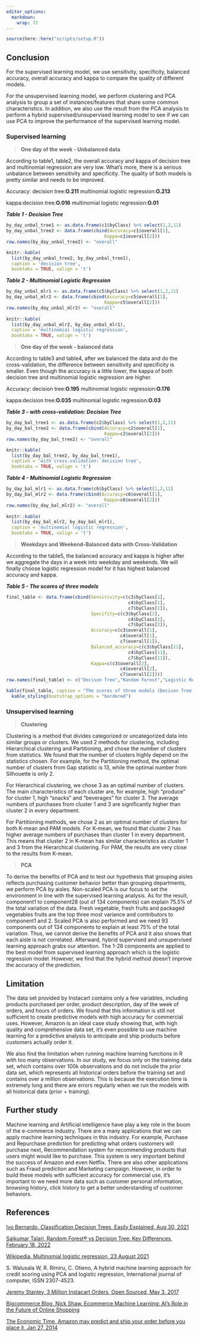 ---
editor_options:
  markdown:
    wrap: 72
---

```{r, echo = FALSE, message = FALSE, warning=FALSE}
source(here::here("scripts/setup.R"))
```

## **Conclusion**

For the supervised learning model, we use sensitivity, specificity,
balanced accuracy, overall accuracy and kappa to compare the quality of
different models.

For the unsupervised learning model, we perform clustering and PCA
analysis to group a set of instances/features that share some common
characteristics. In addition, we also use the result from the PCA
analysis to perform a hybrid supervised/unsupervised learning model to
see if we can use PCA to improve the performance of the supervised
learning model.

### **Supervised learning**

> **One day of the week - Unbalanced data**

According to table1, table2, the overall accuracy and kappa of decision
tree and multinomial regression are very low. What's more, there is a
serious unbalance between sensitivity and specificity. The quality of
both models is pretty similar and needs to be improved.

Accuracy: decision tree:**O.211** multinomial logistic
regression:**O.213**

kappa:decision tree:**O.016** multinomial logistic regression:**O.01**

***Table 1 - Decision Tree***

```{r, echo = FALSE, message = FALSE, warning=FALSE}
by_day_unbal_tree1 <- as.data.frame(c1$byClass) %>% select(1,2,11)
by_day_unbal_tree2 <- data.frame(cbind(Accuracy=c1$overall[1],
                                     Kappa=c1$overall[2]))
row.names(by_day_unbal_tree2) <- "overall"

knitr::kable(
  list(by_day_unbal_tree2, by_day_unbal_tree1),
  caption = 'decision tree',
  booktabs = TRUE, valign = 't')
```

***Table 2 - Multinomial Logistic Regression***

```{r}
by_day_unbal_mlr1 <- as.data.frame(c5$byClass) %>% select(1,2,11)
by_day_unbal_mlr2 <- data.frame(cbind(Accuracy=c5$overall[1],
                                     Kappa=c5$overall[2]))
row.names(by_day_unbal_mlr2) <- "overall"
 
knitr::kable(
  list(by_day_unbal_mlr2, by_day_unbal_mlr1),
  caption = 'multinomial logistic regression',
  booktabs = TRUE, valign = 't')
```

> **One day of the week - balanced data**

According to table3 and table4, after we balanced the data and do the
cross-validation, the difference between sensitivity and specificity is
smaller. Even though the accuracy is a little lower, the kappa of both
decision tree and multinomial logistic regression are higher.

Accuracy: decision tree:**O.195** multinomial logistic
regression:**O.176**

kappa:decision tree:**O.035** multinomial logistic regression:**O.03**

***Table 3 - with cross-validation: Decision Tree***

```{r}
by_day_bal_tree1 <- as.data.frame(c2$byClass) %>% select(1,2,11)
by_day_bal_tree2 <- data.frame(cbind(Accuracy=c2$overall[1],
                                     Kappa=c2$overall[2]))
row.names(by_day_bal_tree2) <- "overall"

knitr::kable(
  list(by_day_bal_tree2, by_day_bal_tree1),
  caption = 'with cross-validation: decision tree',
  booktabs = TRUE, valign = 't')
```

***Table 4 - Multinomial Logistic Regression***

```{r}
by_day_bal_mlr1 <- as.data.frame(c6$byClass) %>% select(1,2,11)
by_day_bal_mlr2 <- data.frame(cbind(Accuracy=c6$overall[1],
                                     Kappa=c6$overall[2]))
row.names(by_day_bal_mlr2) <- "overall"
 
knitr::kable(
  list(by_day_bal_mlr2, by_day_bal_mlr1),
  caption = 'multinomial logistic regression',
  booktabs = TRUE, valign = 't')
```

> **Weekdays and Weekend-Balanced data with Cross-Validation**

According to the table5, the balanced accuracy and kappa is higher after
we aggregate the days in a week into weekday and weekends. We will
finally choose logistic regression model for it has highest balanced
accuracy and kappa.

***Table 5 - The scores of three models***

```{r}
final_table <- data.frame(cbind(Sensitivity=c(c3$byClass[1],
                                              c4$byClass[1],
                                              c7$byClass[1]),
                                Specifity=c(c3$byClass[2],
                                              c4$byClass[2],
                                              c7$byClass[2]),
                                Accuracy=c(c3$overall[1],
                                           c4$overall[1],
                                           c7$overall[1]),
                                Balanced_accuracy=c(c3$byClass[11],
                                              c4$byClass[11],
                                              c7$byClass[11]),
                                Kappa=c(c3$overall[2],
                                           c4$overall[2],
                                           c7$overall[2])))
row.names(final_table) <- c("Decison Tree","Random Forest","Logistic Regression")

kable(final_table, caption = "The scores of three models (Decison Tree, Random Forest, Logistic Regression)") %>%
  kable_styling(bootstrap_options = "bordered") 
```

### **Unsupervised learning**

> **Clustering**

Clustering is a method that divides categorized or uncategorized data
into similar groups or clusters. We used 2 methods for clustering,
including Hierarchical clustering and Partitioning, and chose the number
of clusters from statistics. We found that the number of clusters highly
depend on the statistics chosen. For example, for the Partitioning
method, the optimal number of clusters from Gap statistic is 13, while
the optimal number from Silhouette is only 2.

For Hierarchical clustering, we chose 3 as an optimal number of
clusters. The main characteristics of each cluster are, for example,
high "produce" for cluster 1, high "snacks" and "beverages" for cluster
3. The average numbers of purchases from cluster 1 and 3 are
significantly higher than cluster 2 in every department.

For Partitioning methods, we chose 2 as an optimal number of clusters
for both K-mean and PAM models. For K-mean, we found that cluster 2 has
higher average numbers of purchases than cluster 1 in every department.
This means that cluster 2 in K-mean has similar characteristics as
cluster 1 and 3 from the Hierarchical clustering. For PAM, the results
are very close to the results from K-mean.

> **PCA**

To derive the benefits of PCA and to test our hypothesis that grouping
aisles reflects purchasing customer behavior better than grouping
departments, we perform PCA by aisles. Non-scaled PCA is our focus to
set the environment in line with the supervised learning analysis. As
for the result, component1 to component28 (out of 134 components) can
explain 75.5% of the total variation of the data. Fresh vegetable, fresh
fruits and packaged vegetables fruits are the top three most variance
and contributors to component1 and 2. Scaled PCA is also performed and
we need 93 components out of 134 components to explain at least 75% of
the total variation. Thus, we cannot derive the benefits of PCA and it
also shows that each aisle is not correlated. Afterward, hybrid
supervised and unsupervised learning approach grabs our attention. The
1-28 components are applied to the best model from supervised learning
approach which is the logistic regression model. However, we find that the hybrid method doesn't improve the accuracy of the prediction.

## **Limitation**

The data set provided by Instacart contains only a few variables,
including products purchased per order, product description, day of the
week of orders, and hours of orders. We found that this information is
still not sufficient to create predictive models with high accuracy for
commercial uses. However, Amazon is an ideal case study showing that,
with high quality and comprehensive data set, it's even possible to use
machine learning for a predictive analysis to anticipate and ship
products before customers actually order it.

We also find the limitation when running machine learning functions in R with too many observations. In our study, we focus only on the training data set, which contains over 100k observations and do not include the prior data set, which represents all historical orders before the training set and contains over a million observations. This is because the execution time is extremely long and there are errors regularly when we run the models with all historical data (prior + training).

## **Further study**

Machine learning and Artificial intelligence have play a key role in the
boom of the e-commerce industry. There are a many applications that we
can apply machine learning techniques in this industry. For example,
Purchase and Repurchase prediction for predicting what orders customers
will purchase next, Recommendation system for recommending products that
users might would like to purchase. This system is very important behind
the success of Amazon and even Netflix. There are also other
applications such as Fraud prediction and Marketing campaign. However,
in order to build these models with sufficient accuracy for commercial
use, it's important to we need more data such as customer personal
information, browsing history, click history to get a better
understanding of customer behaviors.

## **References**

[Ivo Bernardo, Classification Decision Trees, Easily Explained, Aug 30,
2021](https://towardsdatascience.com/classification-decision-trees-easily-explained-f1064dde175e)

[Saikumar Talari, Random Forest® vs Decision Tree: Key Differences,
February 18,
2022](https://www.kdnuggets.com/2022/02/random-forest-decision-tree-key-differences.html#:~:text=The%20critical%20difference%20between%20the,work%20according%20to%20the%20output.)

[Wikipedia, Multinomial logistic regression, 23 August
2021](https://en.wikipedia.org/wiki/Multinomial_logistic_regression)

S. Walusala W, R. Rimiru, C. Otieno, A hybrid machine learning approach
for credit scoring using PCA and logistic regression, International
journal of computer, ISSN 2307-4523.

[Jeremy Stanley, 3 Million Instacart Orders, Open Sourced, May 3,
2017](https://tech.instacart.com/3-million-instacart-orders-open-sourced-d40d29ead6f2)

[Bigcommerce Blog, Nick Shaw, Ecommerce Machine Learning: AI's Role in
the Future of Online
Shopping](https://www.bigcommerce.com/blog/ecommerce-machine-learning/#machine-learning-has-developed-over-the-years)

[The Economic Time, Amazon may predict and ship your order before you
place it, Jan 27,
2014](https://economictimes.indiatimes.com/tech/internet/amazon-may-predict-and-ship-your-order-before-you-place-it/articleshow/29445699.cms)
